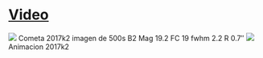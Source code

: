 # <a href="https://drive.google.com/open?id=0B9X-aeZtOZTwby1Kc05SZnhQMnc">Video</a>
<img src="https://astroccd.files.wordpress.com/2012/12/20171.jpg" />
Cometa 2017k2 imagen de 500s B2  Mag 19.2 FC 19 fwhm 2.2 R 0.7″
<img src="https://astroccd.files.wordpress.com/2012/12/111111111111.gif" />
Animacion 2017k2 